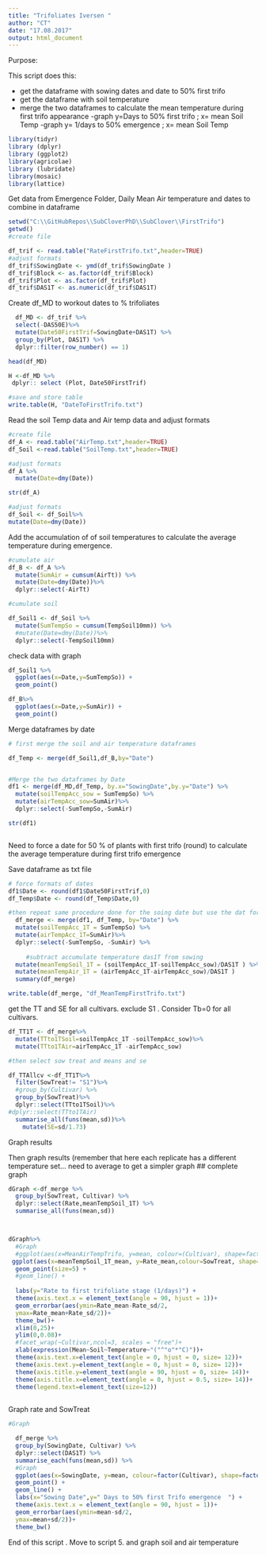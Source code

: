 ```yaml
---
title: "Trifoliates Iversen "
author: "CT"
date: "17.08.2017"
output: html_document
---
```


Purpose:

This script does this:

- get the dataframe with sowing dates and date to 50% first trifo   
- get the dataframe with soil temperature 
- merge the two dataframes to calculate the mean temperature during first trifo appearance 
-graph y=Days to 50% first trifo ; x= mean Soil Temp
-graph y= 1/days to 50% emergence ; x= mean Soil Temp   
 
```r
library(tidyr)
library (dplyr)
library (ggplot2)
library(agricolae)
library (lubridate)
library(mosaic)
library(lattice)
```

Get data from Emergence Folder, Daily Mean Air temperature and dates to combine in dataframe 


```r

setwd("C:\\GitHubRepos\\SubCloverPhD\\SubClover\\FirstTrifo")
getwd()
#create file

df_trif <- read.table("RateFirstTrifo.txt",header=TRUE)
#adjust formats 
df_trif$SowingDate <- ymd(df_trif$SowingDate )
df_trif$Block <- as.factor(df_trif$Block)
df_trif$Plot <- as.factor(df_trif$Plot)
df_trif$DAS1T <- as.numeric(df_trif$DAS1T)

```

Create df_MD to workout dates to % trifoliates 
```r

  df_MD <- df_trif %>%
  select(-DAS50E)%>%
  mutate(Date50FirstTrif=SowingDate+DAS1T) %>%
  group_by(Plot, DAS1T) %>% 
  dplyr::filter(row_number() == 1)

head(df_MD)

H <-df_MD %>%
 dplyr:: select (Plot, Date50FirstTrif)

#save and store table 
write.table(H, "DateToFirstTrifo.txt")

```

Read the soil Temp data and Air temp data and  adjust formats 

```r

#create file
df_A <- read.table("AirTemp.txt",header=TRUE)
df_Soil <-read.table("SoilTemp.txt",header=TRUE)

#adjust formats
df_A %>%
  mutate(Date=dmy(Date))

str(df_A)

#adjust formats
df_Soil <- df_Soil%>%
mutate(Date=dmy(Date))


```

Add the accumulation of of soil temperatures to calculate the average temperature during emergence. 

```r
#cumulate air
df_B <- df_A %>%
  mutate(SumAir = cumsum(AirTt)) %>%
  mutate(Date=dmy(Date))%>%
  dplyr::select(-AirTt)

#cumulate soil

df_Soil1 <- df_Soil %>%
  mutate(SumTempSo = cumsum(TempSoil10mm)) %>%
  #mutate(Date=dmy(Date))%>%
  dplyr::select(-TempSoil10mm)


```

check data with graph

```r
df_Soil1 %>%
  ggplot(aes(x=Date,y=SumTempSo)) +
  geom_point()

df_B%>%
  ggplot(aes(x=Date,y=SumAir)) +
  geom_point()

```


Merge dataframes by date

```r

# first merge the soil and air temperature dataframes 

df_Temp <- merge(df_Soil1,df_B,by="Date") 


#Merge the two dataframes by Date
df1 <- merge(df_MD,df_Temp, by.x="SowingDate",by.y="Date") %>%
  mutate(soilTempAcc_sow = SumTempSo) %>%
  mutate(airTempAcc_sow=SumAir)%>%
  dplyr::select(-SumTempSo,-SumAir)

str(df1)



```

Need to force a date for 50 % of plants with first trifo  (round) to calculate the average temperature during first trifo emergence

Save dataframe as txt file


```r


# force formats of dates
df1$Date <- round(df1$Date50FirstTrif,0)
df_Temp$Date <- round(df_Temp$Date,0)

#then repeat same procedure done for the soing date but use the dat for 1 Trifoliate
  df_merge <- merge(df1, df_Temp, by="Date") %>%
  mutate(soilTempAcc_1T = SumTempSo) %>%
  mutate(airTempAcc_1T=SumAir)%>%
  dplyr::select(-SumTempSo, -SumAir) %>%
 
     #subtract accumulate temperature das1T from sowing 
  mutate(meanTempSoil_1T = (soilTempAcc_1T-soilTempAcc_sow)/DAS1T ) %>% 
  mutate(meanTempAir_1T = (airTempAcc_1T-airTempAcc_sow)/DAS1T )
  summary(df_merge)

write.table(df_merge, "df_MeanTempFirstTrifo.txt") 

```


get the TT and SE for all cultivars. exclude S1 . Consider Tb=0 for all cultivars. 

```r

df_TT1T <- df_merge%>%
  mutate(TTto1TSoil=soilTempAcc_1T -soilTempAcc_sow)%>%
  mutate(TTto1TAir=airTempAcc_1T -airTempAcc_sow)

#then select sow treat and means and se

df_TTAllcv <-df_TT1T%>%
  filter(SowTreat!= "S1")%>% 
  #group_by(Cultivar) %>%
  group_by(SowTreat)%>%
  dplyr::select(TTto1TSoil)%>%
#dplyr::select(TTto1TAir)
  summarise_all(funs(mean,sd))%>%
    mutate(SE=sd/1.73)

```


Graph results 




Then graph results  (remember that here each replicate has a different temperature set... need to average to get a simpler graph 
## complete graph 
```r
dGraph <-df_merge %>%
  group_by(SowTreat, Cultivar) %>%
  dplyr::select(Rate,meanTempSoil_1T) %>%
  summarise_all(funs(mean,sd)) 




```



```r

dGraph%>%
  #Graph
  #ggplot(aes(x=MeanAirTempTrifo, y=mean, colour=(Cultivar), shape=factor(Cultivar) )) +
 ggplot(aes(x=meanTempSoil_1T_mean, y=Rate_mean,colour=SowTreat, shape=Cultivar)) +
  geom_point(size=5) +
  #geom_line() +
  
  labs(y="Rate to first trifoliate stage (1/days)") +
  theme(axis.text.x = element_text(angle = 90, hjust = 1))+
  geom_errorbar(aes(ymin=Rate_mean-Rate_sd/2,
  ymax=Rate_mean+Rate_sd/2))+
  theme_bw()+
  xlim(0,25)+
  ylim(0,0.08)+
  #facet_wrap(~Cultivar,ncol=3, scales = "free")+
  xlab(expression(Mean~Soil~Temperature~"("^"o"*"C)"))+
  theme(axis.text.x=element_text(angle = 0, hjust = 0, size= 12))+
  theme(axis.text.y=element_text(angle = 0, hjust = 0, size= 12))+
  theme(axis.title.y=element_text(angle = 90, hjust = 0, size= 14))+
  theme(axis.title.x=element_text(angle = 0, hjust = 0.5, size= 14))+
  theme(legend.text=element_text(size=12))
  


```



Graph rate and SowTreat

```r
#Graph 

  df_merge %>%
  group_by(SowingDate, Cultivar) %>%
  dplyr::select(DAS1T) %>%
  summarise_each(funs(mean,sd)) %>%
  #Graph
  ggplot(aes(x=SowingDate, y=mean, colour=factor(Cultivar), shape=factor(Cultivar))) +
  geom_point() +
  geom_line() +
  labs(x="Sowing Date",y=" Days to 50% first Trifo emergence  ") +
  theme(axis.text.x = element_text(angle = 90, hjust = 1))+
  geom_errorbar(aes(ymin=mean-sd/2,
  ymax=mean+sd/2))+
  theme_bw()

```



End of this script . 
Move to script 5.  and graph soil and air temperature 
